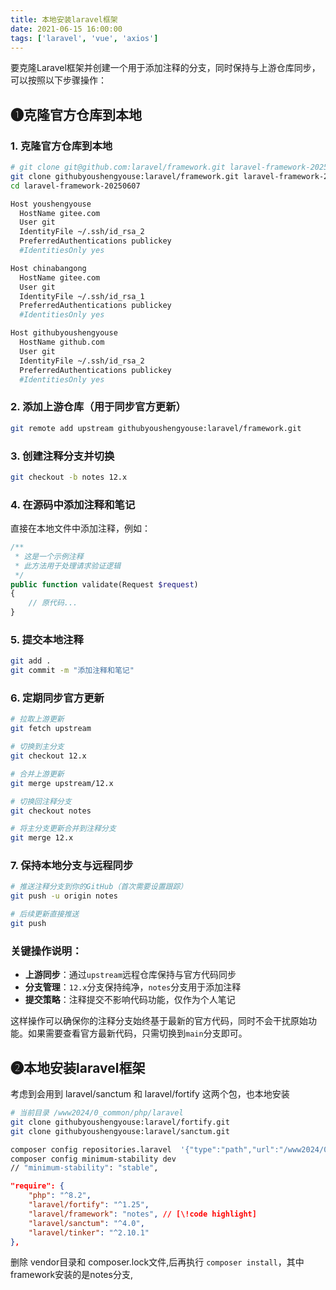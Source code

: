 ```yaml
---
title: 本地安装laravel框架
date: 2021-06-15 16:00:00
tags: ['laravel', 'vue', 'axios']
---
```


要克隆Laravel框架并创建一个用于添加注释的分支，同时保持与上游仓库同步，可以按照以下步骤操作：

## ❶克隆官方仓库到本地

### 1. 克隆官方仓库到本地

```bash filename="克隆laravel/framework" switcher
# git clone git@github.com:laravel/framework.git laravel-framework-20250607
git clone githubyoushengyouse:laravel/framework.git laravel-framework-20250607 # 我因为要登录多个账户
cd laravel-framework-20250607
```

```bash filename=".ssh/config" switcher
Host youshengyouse
  HostName gitee.com
  User git
  IdentityFile ~/.ssh/id_rsa_2
  PreferredAuthentications publickey
  #IdentitiesOnly yes

Host chinabangong
  HostName gitee.com
  User git
  IdentityFile ~/.ssh/id_rsa_1
  PreferredAuthentications publickey
  #IdentitiesOnly yes

Host githubyoushengyouse
  HostName github.com
  User git
  IdentityFile ~/.ssh/id_rsa_2
  PreferredAuthentications publickey
  #IdentitiesOnly yes
```

### 2. 添加上游仓库（用于同步官方更新）

```bash
git remote add upstream githubyoushengyouse:laravel/framework.git
```

### 3. 创建注释分支并切换

```bash
git checkout -b notes 12.x
```

### 4. 在源码中添加注释和笔记

直接在本地文件中添加注释，例如：

```php
/**
 * 这是一个示例注释
 * 此方法用于处理请求验证逻辑
 */
public function validate(Request $request)
{
    // 原代码...
}
```

### 5. 提交本地注释

```bash
git add .
git commit -m "添加注释和笔记"
```

### 6. 定期同步官方更新

```bash
# 拉取上游更新
git fetch upstream

# 切换到主分支
git checkout 12.x

# 合并上游更新
git merge upstream/12.x

# 切换回注释分支
git checkout notes

# 将主分支更新合并到注释分支
git merge 12.x
```

### 7. 保持本地分支与远程同步

```bash
# 推送注释分支到你的GitHub（首次需要设置跟踪）
git push -u origin notes

# 后续更新直接推送
git push
```

### 关键操作说明：

- **上游同步**：通过`upstream`远程仓库保持与官方代码同步
- **分支管理**：`12.x`分支保持纯净，`notes`分支用于添加注释
- **提交策略**：注释提交不影响代码功能，仅作为个人笔记

这样操作可以确保你的注释分支始终基于最新的官方代码，同时不会干扰原始功能。如果需要查看官方最新代码，只需切换到`main`分支即可。

## ❷本地安装laravel框架

考虑到会用到 laravel/sanctum 和 laravel/fortify 这两个包，也本地安装

```bash
# 当前目录 /www2024/0_common/php/laravel
git clone githubyoushengyouse:laravel/fortify.git
git clone githubyoushengyouse:laravel/sanctum.git
```

```bash
composer config repositories.laravel  '{"type":"path","url":"/www2024/0_common/php/laravel/**/","options":{"symlink":true}}'
composer config minimum-stability dev
// "minimum-stability": "stable",
```

```json
"require": {
    "php": "^8.2",
    "laravel/fortify": "^1.25",
    "laravel/framework": "notes", // [\!code highlight]
    "laravel/sanctum": "^4.0",
    "laravel/tinker": "^2.10.1"
},
```

删除 vendor目录和 composer.lock文件,后再执行 `composer install`，其中framework安装的是notes分支,

